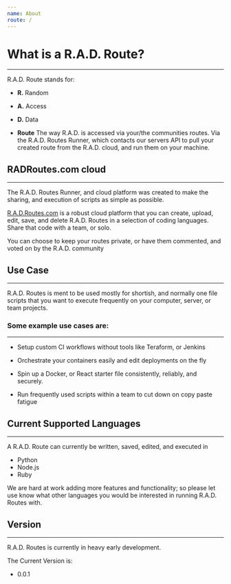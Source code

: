 ```yaml
---
name: About
route: /
---
```


# What is a R.A.D. Route?

---

R.A.D. Route stands for:

- **R.** Random

- **A.** Access

- **D.** Data

- **Route** The way R.A.D. is accessed via your/the communities routes. Via the R.A.D. Routes Runner, which contacts our servers API to pull your created route from the R.A.D. cloud, and run them on your machine.

## RADRoutes.com cloud
---
The R.A.D. Routes Runner, and cloud platform was created to make the sharing, and execution of scripts as simple as possible.

[R.A.D.Routes.com](https://radroutes.com) is a robust cloud platform that you can create, upload, edit, save, and delete R.A.D. Routes in a selection of coding languages. Share that code with a team, or solo. 

You can choose to keep your routes private, or have them commented, and voted on by the R.A.D. community

## Use Case

---

R.A.D. Routes is ment to be used mostly for shortish, and normally one file scripts that you want to execute frequently on your computer, server, or team projects.

### Some example use cases are:
---

- Setup custom CI workflows without tools like Teraform, or Jenkins

- Orchestrate your containers easily and edit deployments on the fly

- Spin up a Docker, or React starter file consistently, reliably, and securely.

- Run frequently used scripts within a team to cut down on copy paste fatigue


## Current Supported Languages

---

A R.A.D. Route can currently be written, saved, edited, and executed in 
- Python
- Node.js
- Ruby

We are hard at work adding more features and functionality; so please let use know what other languages you would be interested in running R.A.D. Routes with.

## Version

---

R.A.D. Routes is currently in heavy early development. 

The Current Version is:
- 0.0.1